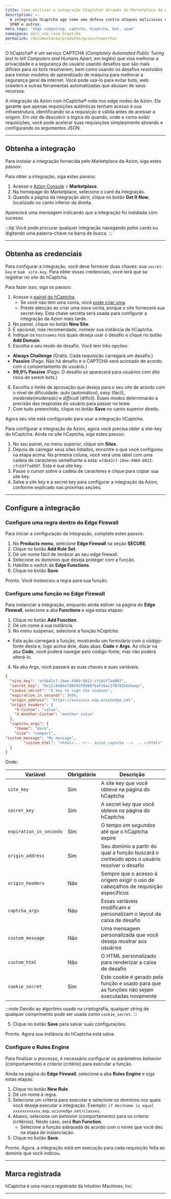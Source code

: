 ```yaml
---
title: Como utilizar a integração hCaptcha® através do Marketplace da Azion
description: >-
  A integração hCaptcha age como uma defesa contra ataques maliciosos de bots,
  SPAM e outros.
meta_tags: 'edge computing, captcha, hcaptcha, bot, spam'
namespace: docs_use_case_hcaptcha
permalink: /documentacao/produtos/guias/hcaptcha/
---
```


O hCaptcha® é um serviço CAPTCHA (*Completely Automated Public Turing test to tell Computers and Humans Apart*, em inglês) que visa melhorar a privacidade e a segurança do usuário usando desafios que são mais difíceis para os bots resolverem, bem como usando os desafios resolvidos para treinar modelos de aprendizado de máquina para melhorar a segurança geral da internet. Você pode usá-lo para evitar bots, web crawlers e outras ferramentas automatizadas que abusam de seus recursos.

A integração da Azion com hCaptcha® roda nos edge nodes da Azion. Ela garante que apenas requisições autênticas tenham acesso à sua infraestrutura, identificando se a requisição é válida antes de acessar a origem. Em vez de descobrir a lógica de quando, onde e como exibir requisições, você pode acelerar suas requisições simplesmente ativando e configurando os argumentos JSON.

---

## Obtenha a integração

Para instalar a integração fornecida pelo Marketplace da Azion, siga estes passos:

Para obter a integração, siga estes passos:

1. Acesse o [Azion Console](/pt-br/documentacao/produtos/guias/como-acessar-o-rtm/) > **Marketplace**.
2. Na homepage do Marketplace, selecione o card da integração.
3. Quando a página da integração abrir, clique no botão **Get It Now**, localizado no canto inferior da direita.

Aparecerá uma mensagem indicando que a integração foi instalada com sucesso.

:::tip
Você pode procurar qualquer integração navegando pelos cards ou digitando uma palavra-chave na barra de busca.
:::

---

## Obtenha as credenciais

Para configurar a integração, você deve fornecer duas chaves: sua `secret-key` e sua ` site-key`. Para obter essas credenciais, você terá que se registrar no site do hCaptcha.

Para fazer isso, siga os passos:

1. Acesse o [painel do hCaptcha](https://dashboard.hcaptcha.com/overview).
   - Se você não tem uma conta, você [pode criar uma](https://www.hcaptcha.com/signup-interstitial).
   - Preste atenção ao criar uma nova conta, porque o site fornecerá sua secret-key. Esta chave secreta será usada para configurar a integração da Azion mais tarde.
2. No painel, clique no botão **New Site**.
3. É opcional, mas recomendado, nomear sua instância de hCaptcha.
4. Indique os `hostnames` nos quais deseja usar o desafio e clique no botão **Add Domain**.
5. Escolha o seu modo de desafio. Você tem três opções:
- **Always Challenge** (Grátis. Cada requisição carregará um desafio.)
- **Passive** (Pago. Não há desafio e o CAPTCHA será acionado de acordo com o comportamento do usuário.)
- **99,9% Passive** (Pago. O desafio só aparecerá para usuários com alto risco de serem bots.)
6. Escolha o limite de aprovação que deseja para o seu site de acordo com o nível de dificuldade: *auto* (automático), *easy* (fácil), *moderate*(moderado) e *difficult* (difícil). Esses modos determinarão a precisão das respostas do usuário para passar no teste.
7. Com tudo preenchido, clique no botão **Save** no canto superior direito.

Agora seu site está configurado para usar a integração hCaptcha.

Para configurar a integração da Azion, agora você precisa obter a site-key do hCaptcha. Ainda no site hCaptcha, siga estes passos:

1. No seu painel, no menu superior, clique em **Sites**.
2. Depois de carregar seus sites listados, encontre o que você configurou na etapa acima.
   Na primeira coluna, você verá uma label com uma cadeia de caracteres semelhante a esta: `efdb42c7-10ee-4969-8013-cfcb5f7ad007`. Esta é sua site key.
3. Passe o cursor sobre a cadeia de caracteres e clique para copiar sua site key.
4. Salve a site key e a secret key para configurar a integração da Azion, conforme explicado nas próximas seções.

---

## Configure a integração

### Configure uma regra dentro do Edge Firewall

Para iniciar a configuração da integração, complete estes passos:

1. No **Products menu**, selecione **Edge Firewall** na seção **SECURE**.
2. Clique no botão **Add Rule Set**.
3. Dê um nome fácil de lembrar ao seu edge firewall.
4. Selecione os domínios que deseja proteger com a função.
5. Habilite o switch de **Edge Functions**.
6. Clique no botão **Save**.

Pronto. Você instanciou a regra para sua função.

### Configure uma função no Edge Firewall

Para instanciar a integração, enquanto ainda estiver na página do **Edge Firewall**, selecione a aba **Functions** e siga estas etapas:

1. Clique no botão **Add⁠ Function**.
2. Dê um nome à sua instância.
3. No menu suspenso, selecione a função *hCaptcha*.
- Esta ação carregará a função, mostrando um formulário com o código-fonte desta e, logo acima dele, duas abas: **Code** e **Args**. Ao clicar na aba **Code**, você poderá navegar pelo código-fonte, mas não poderá alterá-lo.
4. Na aba Args, você passará as suas chaves e suas variáveis:

```json
{
  "site_key": "efdb42c7-10ee-4969-8013-cfcb5f7ad007",
  "secret_key": "0x11c8eB6e78Bd45f058876aF59ac2fB782nbdswqu",
  "cookie_secret": "A key to sign the cookies",
  "expiration_in_seconds": 3600,
  "origin_address": "https://xxxxxxxx.map.azionedge.net",
  "origin_headers": {
	"X-Custom": "value",
	"X-Another-Custom": "another-value"
  },
  "captcha_args": {
	"theme": "dark",
	"size": "compact",
"custom_message": "My message",
    	"custom_html": "<html>... <!-- azion_captcha -->  .. </html>"
  }
}
```

Onde:

| Variável | Obrigatório | Descrição |
| ---- | ----- | ----- |
| `site_key` | Sim | A site key que você obteve na página do hCaptcha |
| `secret_key` | Sim | A secret key que você obteve na página do hCaptcha |
| `expiration_in_seconds` | Sim | O tempo *em segundos* até que o hCaptcha expire |
| `origin_address` | Sim | Seu domínio a partir do qual a função buscará o conteúdo após o usuário resolver o desafio |
| `origin_headers` | Não | Sempre que o acesso à origem exigir o uso de cabeçalhos de requisição específicos |
| `captcha_args` | Não | Essas variáveis modificam e personalizam o layout da caixa de desafio |
| `custom_message` | Não | Uma mensagem personalizada que você deseja mostrar aos usuários |
| `custom_html` | Não | O HTML personalizado para renderizar a caixa de desafio |
| `cookie_secret` | Sim | Este cookie é gerado pela função e usado para que as funções não sejam executadas novamente |

:::note
Devido ao algoritmo usado na criptografia, qualquer string de qualquer comprimento pode ser usada como `cookie_secret`.
:::

5. Clique no botão **Save** para salvar suas configurações.

Pronto. Agora sua instância do hCaptcha está salva.

### Configure o Rules Engine

Para finalizar o processo, é necessário configurar os parâmetros *behavior* (comportamento) e *criteria* (critério) para executar a função.

Ainda na página do **Edge Firewall**, selecione a aba **Rules Engine** e siga estas etapas:

1. Clique no botão **New Rule**.
2. Dê um nome à regra.
3. Selecione um criteria para executar e selecione os domínios nos quais você deseja executar a integração. Exemplo: `if Hostname is equal xxxxxxxxxxxx.map.azionedge.net/classes`.
4. Abaixo, selecione um *behavior* (comportamento) para os *criteria* (critérios). Neste caso, será **Run Function**.
   - Selecione a função adequada de acordo com o nome que você deu na etapa de instanciação.
5. Clique no botão **Save**.

Pronto. Agora, a integração está em execução para cada requisição feita ao domínio que você indicou.

---

## Marca registrada

hCaptcha é uma marca registrada da Intuition Machines, Inc.

---

